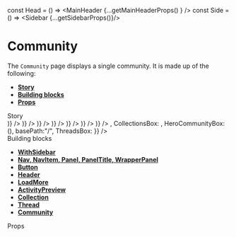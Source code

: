 const Head = () => <MainHeader {...getMainHeaderProps() } />
const Side = () => <Sidebar {...getSidebarProps()}/>


<Meta title="Pages|Community" component={Community}/>


# Community
The `Community` page displays a single community. It is made up of the following:
- **[Story](#story)**
- **[Building blocks](#modules)**
- **[Props](#props)**

<div id="story">Story</div>

<Preview>
  <Story name="community page">
    <WithSidebar 
      HeaderBox={Head}
      SidebarBox={Side}>
      <Community {...{
        isJoined: true,
        communityName: "OER licensing",
        newThreadFormik: ToggleFormik(),
        loadMoreActivities: getLoadMoreProps(),
        loadMoreCollections: getLoadMoreProps(),
        loadMoreThreads: getLoadMoreProps(),
        ActivitiesBox: <React.Fragment>
          <ActivityPreview {...activityPreviewProps('Added a link', <Resource {...ResourcePreviewProps() }/>)} />
          <ActivityPreview {...activityPreviewProps('Uploaded a resource', <Resource {...ResourcePreviewProps('license', 'pdf' ) }/>)} />
          <ActivityPreview {...activityPreviewProps('Created a comment', <Comment {...CommentPreviewProps() }/>)} />
          <ActivityPreview {...activityPreviewProps('Created a comment', <Comment {...CommentPreviewProps() }/>)} />
          <ActivityPreview {...activityPreviewProps('Like a comment', <LikedComment {...LikedCommentPreviewProps() }/>)} />
          <ActivityPreview {...activityPreviewProps('Created a comment', <Comment {...CommentPreviewProps() }/>)} />
          <ActivityPreview {...activityPreviewProps('Created a comment', <Comment {...CommentPreviewProps() }/>)} />
        </React.Fragment>,
        CollectionsBox: <React.Fragment>
          <Box sx={{marginBottom: 0}}><Collection {...CollectionPreviewProps('a new collection name', true, 'https://linktoimage', 'a description of the collection')} /></Box>
          <Box sx={{marginBottom: 0}}><Collection {...CollectionPreviewProps('a new collection name', true, 'https://linktoimage', 'a description of the collection')} /></Box>
          <Box sx={{marginBottom: 0}}><Collection {...CollectionPreviewProps()} /></Box>
          <Box sx={{marginBottom: 0}}><Collection {...CollectionPreviewProps()} /></Box>
          <Box sx={{marginBottom: 0}}><Collection {...CollectionPreviewProps()} /></Box>
          <Box sx={{marginBottom: 0}}><Collection {...CollectionPreviewProps()} /></Box>
        </React.Fragment>,
        HeroCommunityBox: (<HeroCommunity {...getHeroCommunityProps(true)}/>),
        basePath:"/",
        ThreadsBox: <React.Fragment>
          <Box mx={2} mb={2}><Thread {...ThreadPreviewProps()}/></Box>
          <Box mx={2} mb={2}><Thread {...ThreadPreviewProps()}/></Box>
          <Box mx={2} mb={2}><Thread {...ThreadPreviewProps()}/></Box>
          <Box mx={2} mb={2}><Thread {...ThreadPreviewProps()}/></Box>
          <Box mx={2} mb={2}><Thread {...ThreadPreviewProps()}/></Box>
          <Box mx={2} mb={2}><Thread {...ThreadPreviewProps()}/></Box>
        </React.Fragment>
    }} />
    </WithSidebar>
  </Story>
</Preview>

<div id="modules">Building blocks</div>

- **[WithSidebar](#)**
- **[Nav, NavItem, Panel, PanelTitle, WrapperPanel](#)**
- **[Button](#)**
- **[Header](#)**
- **[LoadMore](#)**
- **[ActivityPreview](#)**
- **[Collection](#)**
- **[Thread](#)**
- **[Community](#)**

<div id="props">Props</div>

<Props of={Community} />